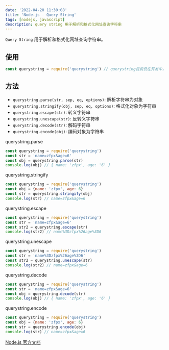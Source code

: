 ```yaml
---
date: '2022-04-20 11:30:08'
title: 'Node.js - Query String'
tags: [nodejs, javascript]
description: query string 用于解析和格式化网址查询字符串
---
```


`Query String` 用于解析和格式化网址查询字符串。

## 使用

```js
const querystring = require('querystring') // querystring目前仍在开发中，不推荐使用，推荐使用`URLSearchParams`
```

## 方法

- `querystring.parse(str, sep, eq, options)`: 解析字符串为对象
- `querystring.stringify(obj, sep, eq, options)`: 格式化对象为字符串
- `querystring.escape(str)`: 转义字符串
- `querystring.unescape(str)`: 反转义字符串
- `querystring.decode(str)`: 解码字符串
- `querystring.encode(obj)`: 编码对象为字符串

querystring.parse

```js
const querystring = require('querystring')
const str = 'name=zfpx&age=6'
const obj = querystring.parse(str)
console.log(obj) // { name: 'zfpx', age: '6' }
```

querystring.stringify

```js
const querystring = require('querystring')
const obj = {name: 'zfpx', age: 6}
const str = querystring.stringify(obj)
console.log(str) // name=zfpx&age=6
```

querystring.escape

```js
const querystring = require('querystring')
const str = 'name=zfpx&age=6'
const str2 = querystring.escape(str)
console.log(str2) // name%3Dzfpx%26age%3D6
```

querystring.unescape

```js
const querystring = require('querystring')
const str = 'name%3Dzfpx%26age%3D6'
const str2 = querystring.unescape(str)
console.log(str2) // name=zfpx&age=6
```

querystring.decode

```js
const querystring = require('querystring')
const str = 'name=zfpx&age=6'
const obj = querystring.decode(str)
console.log(obj) // { name: 'zfpx', age: '6' }
```

querystring.encode

```js
const querystring = require('querystring')
const obj = {name: 'zfpx', age: 6}
const str = querystring.encode(obj)
console.log(str) // name=zfpx&age=6
```

[Node.js 官方文档](https://nodejs.org/api/querystring.html)
